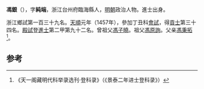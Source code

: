 '''馮銀'''（{{bd|1427年||？}}），字'''純端'''，浙江台州府臨海縣人，[[明朝|明朝]]政治人物。進士出身。

浙江鄉試第一百三十九名。[[天顺_(明朝)|天順]]元年（1457年），參加丁丑科[[會試|會試]]，得[[貢士|貢士]]第三十四名。[[殿試|殿試]]登[[進士|進士]]第二甲第九十二名。曾祖父[[馮子曉|馮子曉]]。祖父[[馮原詢|馮原詢]]。父亲[[馮秉拓|馮秉拓]]<ref>《天一阁藏明代科举录选刊·登科录》（《景泰二年进士登科录》）</ref>。

==参考==
{{reflist}}
{{明朝人物小作品}}
{{天順元年丁丑科殿試金榜}}